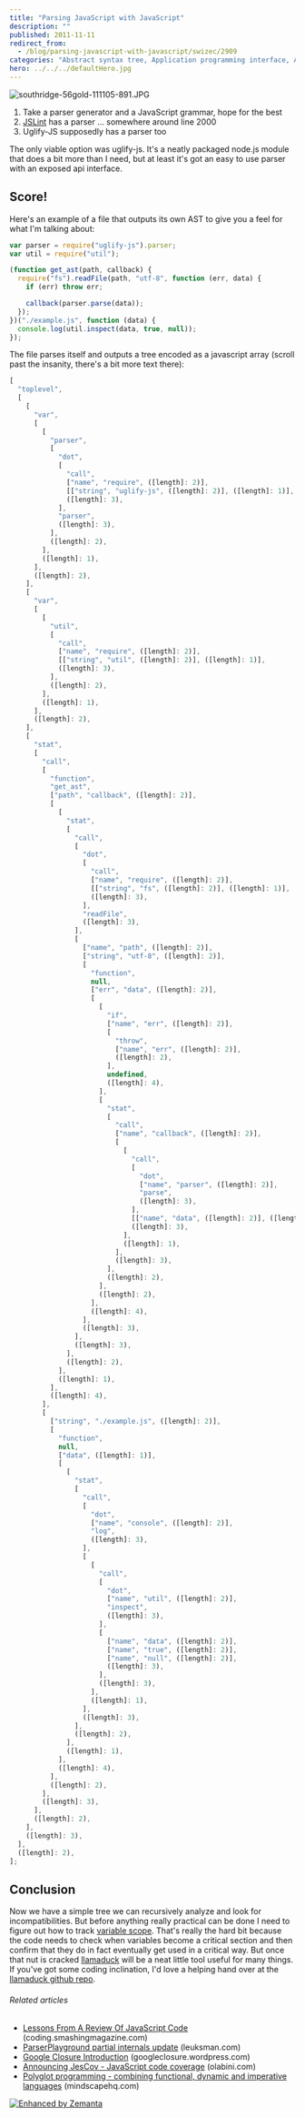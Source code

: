 ```yaml
---
title: "Parsing JavaScript with JavaScript"
description: ""
published: 2011-11-11
redirect_from:
  - /blog/parsing-javascript-with-javascript/swizec/2909
categories: "Abstract syntax tree, Application programming interface, AST, Compilers, JavaScript, Languages, Parsing, Programming, Uncategorized"
hero: ../../../defaultHero.jpg
---
```


![]()![southridge-56gold-111105-891.JPG](http://swizec.com/blog/wp-content/uploads/2011/11/6334305146_57b7976719_m1.jpg "southridge-56gold-111105-891.JPG")![]()![]()

1.  Take a parser generator and a JavaScript grammar, hope for the best
2.  [JSLint](http://www.jslint.com/ "JSLint") has a parser ... somewhere around line 2000
3.  Uglify-JS supposedly has a parser too

The only viable option was uglify-js. It's a neatly packaged node.js module that does a bit more than I need, but at least it's got an easy to use parser with an exposed api interface.

## Score!

Here's an example of a file that outputs its own AST to give you a feel for what I'm talking about:

```javascript
var parser = require("uglify-js").parser;
var util = require("util");

(function get_ast(path, callback) {
  require("fs").readFile(path, "utf-8", function (err, data) {
    if (err) throw err;

    callback(parser.parse(data));
  });
})("./example.js", function (data) {
  console.log(util.inspect(data, true, null));
});
```

The file parses itself and outputs a tree encoded as a javascript array (scroll past the insanity, there's a bit more text there):

```javascript
[
  "toplevel",
  [
    [
      "var",
      [
        [
          "parser",
          [
            "dot",
            [
              "call",
              ["name", "require", ([length]: 2)],
              [["string", "uglify-js", ([length]: 2)], ([length]: 1)],
              ([length]: 3),
            ],
            "parser",
            ([length]: 3),
          ],
          ([length]: 2),
        ],
        ([length]: 1),
      ],
      ([length]: 2),
    ],
    [
      "var",
      [
        [
          "util",
          [
            "call",
            ["name", "require", ([length]: 2)],
            [["string", "util", ([length]: 2)], ([length]: 1)],
            ([length]: 3),
          ],
          ([length]: 2),
        ],
        ([length]: 1),
      ],
      ([length]: 2),
    ],
    [
      "stat",
      [
        "call",
        [
          "function",
          "get_ast",
          ["path", "callback", ([length]: 2)],
          [
            [
              "stat",
              [
                "call",
                [
                  "dot",
                  [
                    "call",
                    ["name", "require", ([length]: 2)],
                    [["string", "fs", ([length]: 2)], ([length]: 1)],
                    ([length]: 3),
                  ],
                  "readFile",
                  ([length]: 3),
                ],
                [
                  ["name", "path", ([length]: 2)],
                  ["string", "utf-8", ([length]: 2)],
                  [
                    "function",
                    null,
                    ["err", "data", ([length]: 2)],
                    [
                      [
                        "if",
                        ["name", "err", ([length]: 2)],
                        [
                          "throw",
                          ["name", "err", ([length]: 2)],
                          ([length]: 2),
                        ],
                        undefined,
                        ([length]: 4),
                      ],
                      [
                        "stat",
                        [
                          "call",
                          ["name", "callback", ([length]: 2)],
                          [
                            [
                              "call",
                              [
                                "dot",
                                ["name", "parser", ([length]: 2)],
                                "parse",
                                ([length]: 3),
                              ],
                              [["name", "data", ([length]: 2)], ([length]: 1)],
                              ([length]: 3),
                            ],
                            ([length]: 1),
                          ],
                          ([length]: 3),
                        ],
                        ([length]: 2),
                      ],
                      ([length]: 2),
                    ],
                    ([length]: 4),
                  ],
                  ([length]: 3),
                ],
                ([length]: 3),
              ],
              ([length]: 2),
            ],
            ([length]: 1),
          ],
          ([length]: 4),
        ],
        [
          ["string", "./example.js", ([length]: 2)],
          [
            "function",
            null,
            ["data", ([length]: 1)],
            [
              [
                "stat",
                [
                  "call",
                  [
                    "dot",
                    ["name", "console", ([length]: 2)],
                    "log",
                    ([length]: 3),
                  ],
                  [
                    [
                      "call",
                      [
                        "dot",
                        ["name", "util", ([length]: 2)],
                        "inspect",
                        ([length]: 3),
                      ],
                      [
                        ["name", "data", ([length]: 2)],
                        ["name", "true", ([length]: 2)],
                        ["name", "null", ([length]: 2)],
                        ([length]: 3),
                      ],
                      ([length]: 3),
                    ],
                    ([length]: 1),
                  ],
                  ([length]: 3),
                ],
                ([length]: 2),
              ],
              ([length]: 1),
            ],
            ([length]: 4),
          ],
          ([length]: 2),
        ],
        ([length]: 3),
      ],
      ([length]: 2),
    ],
    ([length]: 3),
  ],
  ([length]: 2),
];
```

## Conclusion

Now we have a simple tree we can recursively analyze and look for incompatibilities. But before anything really practical can be done I need to figure out how to track [variable scope](http://en.wikipedia.org/wiki/Scope_%28programming%29 "Scope (programming)"). That's really the hard bit because the code needs to check when variables become a critical section and then confirm that they do in fact eventually get used in a critical way. But once that nut is cracked [llamaduck](https://github.com/Swizec/llamaduck) will be a neat little tool useful for many things. If you've got some coding inclination, I'd love a helping hand over at the [llamaduck github repo](https://github.com/Swizec/llamaduck).

###### Related articles

- [Lessons From A Review Of JavaScript Code](http://coding.smashingmagazine.com/2011/10/27/lessons-from-a-review-of-javascript-code/) (coding.smashingmagazine.com)
- [ParserPlayground partial internals update](http://leuksman.com/log/2011/09/29/parserplayground-partial-internals-update/) (leuksman.com)
- [Google Closure Introduction](http://googleclosure.wordpress.com/2011/08/27/google-closure-introduction/) (googleclosure.wordpress.com)
- [Announcing JesCov - JavaScript code coverage](http://olabini.com/blog/2011/11/announcing-jescov-javascript-code-coverage/) (olabini.com)
- [Polyglot programming - combining functional, dynamic and imperative languages](http://www.mindscapehq.com/blog/index.php/2011/07/21/polyglot-programming-some-lessons-learned/) (mindscapehq.com)

[![Enhanced by Zemanta](http://img.zemanta.com/zemified_e.png?x-id=e0fdf526-3ca2-4370-ba22-f3f24a2f86af)](http://www.zemanta.com/ "Enhanced by Zemanta")
